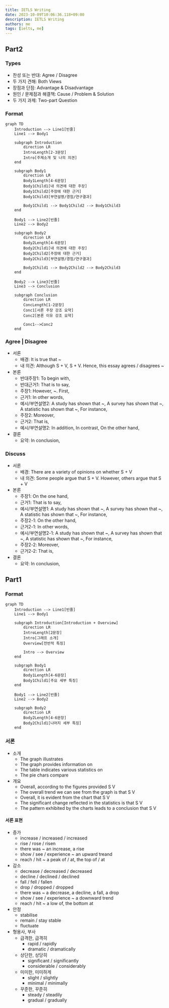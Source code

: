 ```yaml
---
title: IETLS Writing
date: 2023-10-09T10:06:36.118+09:00
description: IETLS Writing
authors: me
tags: [ielts, me]
---
```


## Part2

### Types

- 찬성 또는 반대: Agree / Disagree
- 두 가지 견해: Both Views
- 장점과 단점: Advantage & Disadvantage
- 원인 / 문제점과 해결책: Cause / Problem & Solution
- 두 가지 과제: Two-part Question

### Format

```mermaid
graph TD
    Introduction --> Line1[빈줄]
    Line1 --> Body1

    subgraph Introduction
        direction LR
        IntroLength[2-3문장]
        Intro[주제소개 및 나의 의견]
    end

    subgraph Body1
        direction LR
        Body1Length[4-6문장]
        Body1Child1[내 의견에 대한 주장]
        Body1Child2[주장에 대한 근거]
        Body1Child3[부연설명/경험/연구결과]

        Body1Child1 --> Body1Child2 --> Body1Child3
    end

    Body1 --> Line2[빈줄]
    Line2 --> Body2

    subgraph Body2
        direction LR
        Body2Length[4-6문장]
        Body2Child1[내 의견에 대한 주장]
        Body2Child2[주장에 대한 근거]
        Body2Child3[부연설명/경험/연구결과]

        Body2Child1 --> Body2Child2 --> Body2Child3
    end

    Body2 --> Line3[빈줄]
    Line3 --> Conclusion

    subgraph Conclusion
        direction LR
        ConcLength[1-2문장]
        Conc1[서론 주장 강조 요약]
        Conc2[본론 이유 강조 요약]

        Conc1-->Conc2
    end
```

### Agree | Disagree

- 서론
  - 배경: It is true that ~
  - 내 의견: Although S + V, S + V. Hence, this essay agrees / disagrees ~
- 본론
  - 반대주장1: To begin with,
  - 반대근거1: That is to say,
  - 주장1: However, ~. First,
  - 근거1: In other words,
  - 예시/부연설명2: A study has shown that ~, A survey has shown that ~, A statistic has shown that ~, For instance,
  - 주장2: Moreover,
  - 근거2: That is,
  - 예시/부연설명2: In addition, In contrast, On the other hand,
- 결론
  - 요약: In conclusion,

### Discuss

- 서론
  - 배경: There are a variety of opinions on whether S + V
  - 내 의견: Some people argue that S + V. However, others argue that S + V
- 본론
  - 주장1: On the one hand,
  - 근거1: That is to say,
  - 예시/부연설명1: A study has shown that ~, A survey has shown that ~, A statistic has shown that ~, For instance,
  - 주장2-1: On the other hand,
  - 근거2-1: In other words,
  - 예시/부연설명2-1: A study has shown that ~, A survey has shown that ~, A statistic has shown that ~, For instance,
  - 주장2-2: Moreover,
  - 근거2-2: That is,
- 결론
  - 요약: In conclusion,

## Part1

### Format

```mermaid
graph TD
    Introduction --> Line1[빈줄]
    Line1 --> Body1

    subgraph Introduction[Introduction + Overview]
        direction LR
        IntroLength[2문장]
        Intro[그래프 소개]
        Overview[전반적 특징]

        Intro --> Overview
    end

    subgraph Body1
        direction LR
        Body1Length[4-6문장]
        Body1Child1[주요 세부 특징]
    end

    Body1 --> Line2[빈줄]
    Line2 --> Body2

    subgraph Body2
        direction LR
        Body2Length[4-6문장]
        Body2Child1[나머지 세부 특징]
    end
```

### 서론

- 소개
  - The graph illustrates
  - The graph provides information on
  - The table indicates various statistics on
  - The pie chars compare
- 개요
  - Overall, according to the figures provided S V
  - The overall trend we can see from the graph is that S V
  - Overall, it is evident from the chart that S V
  - The significant change reflected in the statistics is that S V
  - The pattern exhibited by the charts leads to a conclusion that S V

#### 서론 표현

- 증가
  - increase / increased / increased
  - rise / rose / risen
  - there was ~ an increase, a rise
  - show / see / experience ~ an upward treand
  - reach / hit ~ a peak of / at, the top of / at
- 감소
  - decrease / decreased / decreased
  - decline / declined / declined
  - fall / fell / fallen
  - drop / dropped / dropped
  - there was ~ a decrease, a decline, a fall, a drop
  - show / see / experience ~ a downward trend
  - reach / hit ~ a low of, the bottom at
- 안정
  - stabilise
  - remain / stay stable
  - fluctuate
- 형용사, 부사
  - 급격한, 급격히
    - rapid / rapidly
    - dramatic / dramatically
  - 상단한, 상당히
    - significant / significantly
    - considerable / considerably
  - 미미한, 미미하게
    - slight / slightly
    - minimal / minimally
  - 꾸준한, 꾸준히
    - steady / steadily
    - gradual / gradually
